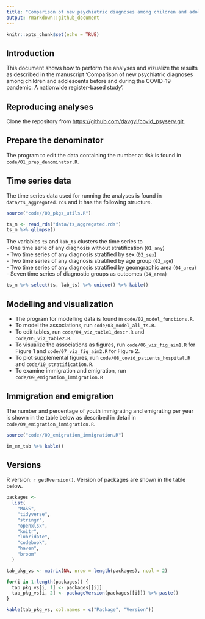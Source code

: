 ```yaml
---
title: "Comparison of new psychiatric diagnoses among children and adolescents before and during the COVID-19 pandemic: A nationwide register-based study"
output: rmarkdown::github_document
---
```


```r
knitr::opts_chunk$set(echo = TRUE)
```


## Introduction
This document shows how to perform the analyses and vizualize the results as described in the manuscript 'Comparison of new psychiatric diagnoses among children and adolescents before and during the COVID-19 pandemic: A nationwide register-based study'.  

## Reproducing analyses

Clone the repository from <https://github.com/davgyl/covid_psyserv.git>.  

## Prepare the denominator

The program to edit the data containing the number at risk is found in `code/01_prep_denominator.R`.  

## Time series data

The time series data used for running the analyses is found in `data/ts_aggregated.rds` and it has the following structure. 

```r

source("code//00_pkgs_utils.R")

ts_m <- read_rds("data/ts_aggregated.rds")
ts_m %>% glimpse()

```

The variables `ts` and `lab_ts` clusters the time series to  
- One time serie of any diagnosis without stratification (`01_any`)  
- Two time series of any diagnosis stratified by sex (`02_sex`)  
- Two time series of any diagnosis stratified by age group (`03_age`)  
- Two time series of any diagnosis stratified by geomgraphic area (`04_area`)  
- Seven time series of diagnostic groups as outcomes (`04_area`)  

```r

ts_m %>% select(ts, lab_ts) %>% unique() %>% kable()

```

## Modelling and visualization

- The program for modelling data is found in `code/02_model_functions.R`.  
- To model the associations, run `code/03_model_all_ts.R`.  
- To edit tables, run `code/04_viz_table1_descr.R` and `code/05_viz_table2.R`.  
- To visualize the associations as figures, run `code/06_viz_fig_aim1.R` for Figure 1 and `code/07_viz_fig_aim2.R` for Figure 2.  
- To plot supplemental figures, run `code/08_covid_patients_hospital.R` and `code/10_stratification.R`.  
- To examine immigration and emigration, run `code/09_emigration_immigration.R`  

## Immigration and emigration

The number and percentage of youth immigrating and emigrating per year is shown in the table below as described in detail in `code/09_emigration_immigration.R`. 

```r

source("code//09_emigration_immigration.R")

```

```r

im_em_tab %>% kable()

```

## Versions

R version: `r getRversion()`. Version of packages are shown in the table below. 

```r

packages <- 
  list(
    "MASS",
    "tidyverse", 
    "stringr", 
    "openxlsx", 
    "knitr", 
    "lubridate",
    "codebook",
    "haven",
    "broom"
  )

tab_pkg_vs <- matrix(NA, nrow = length(packages), ncol = 2)

for(i in 1:length(packages)) {
  tab_pkg_vs[i, 1] <- packages[[i]]
  tab_pkg_vs[i, 2] <- packageVersion(packages[[i]]) %>% paste()
}

kable(tab_pkg_vs, col.names = c("Package", "Version"))

```
